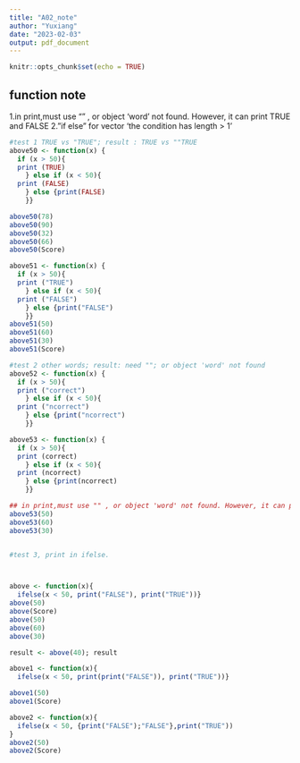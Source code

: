 ```yaml
---
title: "A02_note"
author: "Yuxiang"
date: "2023-02-03"
output: pdf_document
---
```


```r
knitr::opts_chunk$set(echo = TRUE)
```

## function note
1.in print,must use "" , or object 'word' not found. However, it can print TRUE and FALSE
2."if else" for vector ‘the condition has length > 1'

```r
#test 1 TRUE vs "TRUE"; result : TRUE vs ""TRUE 
above50 <- function(x) {
  if (x > 50){
  print (TRUE)
    } else if (x < 50){
  print (FALSE)
    } else {print(FALSE)
    }}

above50(78)
above50(90)
above50(32)
above50(66)
above50(Score)

above51 <- function(x) {
  if (x > 50){
  print ("TRUE")
    } else if (x < 50){
  print ("FALSE")
    } else {print("FALSE")
    }}
above51(50)
above51(60)
above51(30)
above51(Score)

#test 2 other words; result: need ""; or object 'word' not found
above52 <- function(x) {
  if (x > 50){
  print ("correct")
    } else if (x < 50){
  print ("ncorrect")
    } else {print("ncorrect")
    }}

above53 <- function(x) {
  if (x > 50){
  print (correct)
    } else if (x < 50){
  print (ncorrect)
    } else {print(ncorrect)
    }}

## in print,must use "" , or object 'word' not found. However, it can print TRUE and FALSE
above53(50)
above53(60)
above53(30)


#test 3, print in ifelse.



above <- function(x){
  ifelse(x < 50, print("FALSE"), print("TRUE"))}
above(50)
above(Score)
above(50)
above(60)
above(30)

result <- above(40); result

above1 <- function(x){
  ifelse(x < 50, print(print("FALSE")), print("TRUE"))}

above1(50)
above1(Score)

above2 <- function(x){
  ifelse(x < 50, {print("FALSE");"FALSE"},print("TRUE"))
}
above2(50)
above2(Score)




```

